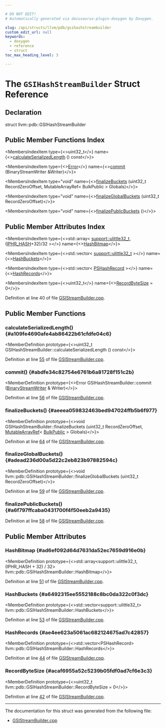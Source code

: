 ```yaml
---

# DO NOT EDIT!
# Automatically generated via docusaurus-plugin-doxygen by Doxygen.

slug: /api/structs/llvm/pdb/gsihashstreambuilder
custom_edit_url: null
keywords:
  - doxygen
  - reference
  - struct
toc_max_heading_level: 3

---
```





# The `GSIHashStreamBuilder` Struct Reference

<DoxygenPage pluginConfig={pluginConfig}>



## Declaration

<CodeBlock>struct llvm::pdb::GSIHashStreamBuilder</CodeBlock>

## Public Member Functions Index

<MembersIndex>

<MembersIndexItem
  type={<>uint32&#95;t</>}
  name={<><a href="#a109fe4690afe4ab86422b61cfdfe04c6">calculateSerializedLength</a> () const</>}>
</MembersIndexItem>

<MembersIndexItem
  type={<><a href="/docs/api/classes/llvm/error">Error</a></>}
  name={<><a href="#abdfe34c82754e6761b6a81728f151c2b">commit</a> (BinaryStreamWriter &amp;Writer)</>}>
</MembersIndexItem>

<MembersIndexItem
  type="void"
  name={<><a href="#aeeea059832463bed947024ffb5b6f977">finalizeBuckets</a> (uint32&#95;t RecordZeroOffset, MutableArrayRef&lt; BulkPublic &gt; Globals)</>}>
</MembersIndexItem>

<MembersIndexItem
  type="void"
  name={<><a href="#adead236d00a5d22c2eb823b97882594c">finalizeGlobalBuckets</a> (uint32&#95;t RecordZeroOffset)</>}>
</MembersIndexItem>

<MembersIndexItem
  type="void"
  name={<><a href="#a6f797ffcaba0431700f4f50eeb2a9435">finalizePublicBuckets</a> ()</>}>
</MembersIndexItem>

</MembersIndex>

## Public Member Attributes Index

<MembersIndex>

<MembersIndexItem
  type={<>std::array&lt; <a href="/docs/api/namespaces/llvm/support/#a206b37274fa3e908017da357d12724d1">support::ulittle32&#95;t</a>,(<a href="/docs/api/namespaces/llvm/pdb/#af346f133e1c69ecb36169234b44253fca4e013a87e7ede585d1aa379f94c585e4">IPHR&#95;HASH</a>+32)/32 &gt;</>}
  name={<><a href="#ad6ef092d64d7631da52ec7659d916e0b">HashBitmap</a></>}>
</MembersIndexItem>

<MembersIndexItem
  type={<>std::vector&lt; <a href="/docs/api/namespaces/llvm/support/#a206b37274fa3e908017da357d12724d1">support::ulittle32&#95;t</a> &gt;</>}
  name={<><a href="#a6492315ee5552188c8bc0da322c0f3dc">HashBuckets</a></>}>
</MembersIndexItem>

<MembersIndexItem
  type={<>std::vector&lt; <a href="/docs/api/structs/llvm/pdb/pshashrecord">PSHashRecord</a> &gt;</>}
  name={<><a href="#ae4ee623a5061ac682124675ad7c42857">HashRecords</a></>}>
</MembersIndexItem>

<MembersIndexItem
  type={<>uint32&#95;t</>}
  name={<><a href="#acaf6955a52c5239b05fdf0ad7cf6e3c3">RecordByteSize</a> = 0</>}>
</MembersIndexItem>

</MembersIndex>


Definition at line 40 of file <a href="/docs/api/files/lib/lib/debuginfo/lib/debuginfo/pdb/lib/debuginfo/pdb/native/gsistreambuilder-cpp">GSIStreamBuilder.cpp</a>.

<SectionDefinition>

## Public Member Functions

### calculateSerializedLength() {#a109fe4690afe4ab86422b61cfdfe04c6}

<MemberDefinition
  prototype={<>uint32&#95;t GSIHashStreamBuilder::calculateSerializedLength () const</>}>

Definition at line <a href="/docs/api/files/lib/lib/debuginfo/lib/debuginfo/pdb/lib/debuginfo/pdb/native/gsistreambuilder-cpp/#l00055">55</a> of file <a href="/docs/api/files/lib/lib/debuginfo/lib/debuginfo/pdb/lib/debuginfo/pdb/native/gsistreambuilder-cpp">GSIStreamBuilder.cpp</a>.
</MemberDefinition>

### commit() {#abdfe34c82754e6761b6a81728f151c2b}

<MemberDefinition
  prototype={<>Error GSIHashStreamBuilder::commit (<a href="/docs/api/classes/llvm/binarystreamwriter">BinaryStreamWriter</a> &amp; Writer)</>}>

Definition at line <a href="/docs/api/files/lib/lib/debuginfo/lib/debuginfo/pdb/lib/debuginfo/pdb/native/gsistreambuilder-cpp/#l00056">56</a> of file <a href="/docs/api/files/lib/lib/debuginfo/lib/debuginfo/pdb/lib/debuginfo/pdb/native/gsistreambuilder-cpp">GSIStreamBuilder.cpp</a>.
</MemberDefinition>

### finalizeBuckets() {#aeeea059832463bed947024ffb5b6f977}

<MemberDefinition
  prototype={<>void GSIHashStreamBuilder::finalizeBuckets (uint32&#95;t RecordZeroOffset, <a href="/docs/api/classes/llvm/mutablearrayref">MutableArrayRef</a>&lt; <a href="/docs/api/structs/llvm/pdb/bulkpublic">BulkPublic</a> &gt; Globals)</>}>

Definition at line <a href="/docs/api/files/lib/lib/debuginfo/lib/debuginfo/pdb/lib/debuginfo/pdb/native/gsistreambuilder-cpp/#l00064">64</a> of file <a href="/docs/api/files/lib/lib/debuginfo/lib/debuginfo/pdb/lib/debuginfo/pdb/native/gsistreambuilder-cpp">GSIStreamBuilder.cpp</a>.
</MemberDefinition>

### finalizeGlobalBuckets() {#adead236d00a5d22c2eb823b97882594c}

<MemberDefinition
  prototype={<>void llvm::pdb::GSIHashStreamBuilder::finalizeGlobalBuckets (uint32&#95;t RecordZeroOffset)</>}>

Definition at line <a href="/docs/api/files/lib/lib/debuginfo/lib/debuginfo/pdb/lib/debuginfo/pdb/native/gsistreambuilder-cpp/#l00059">59</a> of file <a href="/docs/api/files/lib/lib/debuginfo/lib/debuginfo/pdb/lib/debuginfo/pdb/native/gsistreambuilder-cpp">GSIStreamBuilder.cpp</a>.
</MemberDefinition>

### finalizePublicBuckets() {#a6f797ffcaba0431700f4f50eeb2a9435}

<MemberDefinition
  prototype="void llvm::pdb::GSIHashStreamBuilder::finalizePublicBuckets ()">

Definition at line <a href="/docs/api/files/lib/lib/debuginfo/lib/debuginfo/pdb/lib/debuginfo/pdb/native/gsistreambuilder-cpp/#l00058">58</a> of file <a href="/docs/api/files/lib/lib/debuginfo/lib/debuginfo/pdb/lib/debuginfo/pdb/native/gsistreambuilder-cpp">GSIStreamBuilder.cpp</a>.
</MemberDefinition>

</SectionDefinition>

<SectionDefinition>

## Public Member Attributes

### HashBitmap {#ad6ef092d64d7631da52ec7659d916e0b}

<MemberDefinition
  prototype={<>std::array&lt;support::ulittle32&#95;t, (IPHR&#95;HASH + 32) / 32&gt; llvm::pdb::GSIHashStreamBuilder::HashBitmap</>}>

Definition at line <a href="/docs/api/files/lib/lib/debuginfo/lib/debuginfo/pdb/lib/debuginfo/pdb/native/gsistreambuilder-cpp/#l00051">51</a> of file <a href="/docs/api/files/lib/lib/debuginfo/lib/debuginfo/pdb/lib/debuginfo/pdb/native/gsistreambuilder-cpp">GSIStreamBuilder.cpp</a>.
</MemberDefinition>

### HashBuckets {#a6492315ee5552188c8bc0da322c0f3dc}

<MemberDefinition
  prototype={<>std::vector&lt;support::ulittle32&#95;t&gt; llvm::pdb::GSIHashStreamBuilder::HashBuckets</>}>

Definition at line <a href="/docs/api/files/lib/lib/debuginfo/lib/debuginfo/pdb/lib/debuginfo/pdb/native/gsistreambuilder-cpp/#l00053">53</a> of file <a href="/docs/api/files/lib/lib/debuginfo/lib/debuginfo/pdb/lib/debuginfo/pdb/native/gsistreambuilder-cpp">GSIStreamBuilder.cpp</a>.
</MemberDefinition>

### HashRecords {#ae4ee623a5061ac682124675ad7c42857}

<MemberDefinition
  prototype={<>std::vector&lt;PSHashRecord&gt; llvm::pdb::GSIHashStreamBuilder::HashRecords</>}>

Definition at line <a href="/docs/api/files/lib/lib/debuginfo/lib/debuginfo/pdb/lib/debuginfo/pdb/native/gsistreambuilder-cpp/#l00044">44</a> of file <a href="/docs/api/files/lib/lib/debuginfo/lib/debuginfo/pdb/lib/debuginfo/pdb/native/gsistreambuilder-cpp">GSIStreamBuilder.cpp</a>.
</MemberDefinition>

### RecordByteSize {#acaf6955a52c5239b05fdf0ad7cf6e3c3}

<MemberDefinition
  prototype={<>uint32&#95;t llvm::pdb::GSIHashStreamBuilder::RecordByteSize = 0</>}>

Definition at line <a href="/docs/api/files/lib/lib/debuginfo/lib/debuginfo/pdb/lib/debuginfo/pdb/native/gsistreambuilder-cpp/#l00042">42</a> of file <a href="/docs/api/files/lib/lib/debuginfo/lib/debuginfo/pdb/lib/debuginfo/pdb/native/gsistreambuilder-cpp">GSIStreamBuilder.cpp</a>.
</MemberDefinition>

</SectionDefinition>

<hr/>

The documentation for this struct was generated from the following file:

<ul>
<li><a href="/docs/api/files/lib/lib/debuginfo/lib/debuginfo/pdb/lib/debuginfo/pdb/native/gsistreambuilder-cpp">GSIStreamBuilder.cpp</a></li>
</ul>

</DoxygenPage>
